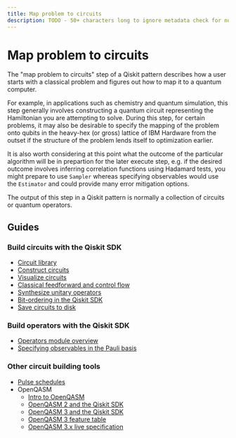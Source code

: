 ```yaml
---
title: Map problem to circuits
description: TODO - 50+ characters long to ignore metadata check for now!
---
```


# Map problem to circuits

The "map problem to circuits" step of a Qiskit pattern describes how a user starts with a classical
problem and figures out how to map it to a quantum computer.

For example, in applications such as chemistry and quantum simulation, this step generally involves 
constructing a quantum circuit representing the Hamiltonian you are attempting to solve.
During this step, for certain problems, it may also be desirable to specify the mapping of
the problem onto qubits in the heavy-hex (or gross) lattice of IBM Hardware from the
outset if the structure of the problem lends itself to optimization earlier. 

It is also worth considering at this point what the outcome of the particular algorithm will be
in prepartion for the later execute step, e.g. if the desired outcome involves
inferring correlation functions using Hadamard tests, you might prepare to use `Sampler` whereas
specifying observables would use the `Estimator` and could provide many error mitigation options.

The output of this step in a Qiskit pattern is normally a collection of circuits or quantum operators.

## Guides

### Build circuits with the Qiskit SDK
* [Circuit library](./circuit-library)
* [Construct circuits](./circuit-construction)
* [Visualize circuits](./circuit-visualization)
* [Classical feedforward and control flow](./classical-feedforward-and-control-flow)
* [Synthesize unitary operators](./unitary-synthesis)
* [Bit-ordering in the Qiskit SDK](./bit-ordering)
* [Save circuits to disk](./save-circuits)

### Build operators with the Qiskit SDK
* [Operators module overview](./operators-overview)
* [Specifying observables in the Pauli basis](./specify-observables-pauli)

### Other circuit building tools
* [Pulse schedules](./pulse)
* OpenQASM
  * [Intro to OpenQASM](./introduction-to-qasm)
  * [OpenQASM 2 and the Qiskit SDK](./interoperate-qiskit-qasm2)
  * [OpenQASM 3 and the Qiskit SDK](./interoperate-qiskit-qasm3)
  * [OpenQASM 3 feature table](./qasm-feature-table)
  * [OpenQASM 3.x live specification](https://openqasm.com/)
